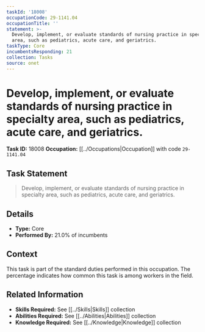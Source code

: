 ```yaml
---
taskId: '18008'
occupationCode: 29-1141.04
occupationTitle: ''
statement: >-
  Develop, implement, or evaluate standards of nursing practice in specialty
  area, such as pediatrics, acute care, and geriatrics.
taskType: Core
incumbentsResponding: 21
collection: Tasks
source: onet
---
```

# Develop, implement, or evaluate standards of nursing practice in specialty area, such as pediatrics, acute care, and geriatrics.

**Task ID:** 18008
**Occupation:** [[../Occupations|Occupation]] with code `29-1141.04`

## Task Statement

> Develop, implement, or evaluate standards of nursing practice in specialty area, such as pediatrics, acute care, and geriatrics.

## Details

- **Type:** Core
- **Performed By:** 21.0% of incumbents

## Context

This task is part of the standard duties performed in this occupation. The percentage indicates how common this task is among workers in the field.

## Related Information

- **Skills Required:** See [[../Skills|Skills]] collection
- **Abilities Required:** See [[../Abilities|Abilities]] collection
- **Knowledge Required:** See [[../Knowledge|Knowledge]] collection
